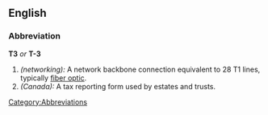 == English ==
===Abbreviation===
{{wikipedia}}
'''T3''' ''or'' '''T-3'''
#''(networking):'' A network backbone connection equivalent to 28 T1 lines, typically [[fiber optic]].
#''(Canada):'' A tax reporting form used by estates and trusts.

[[Category:Abbreviations]]
